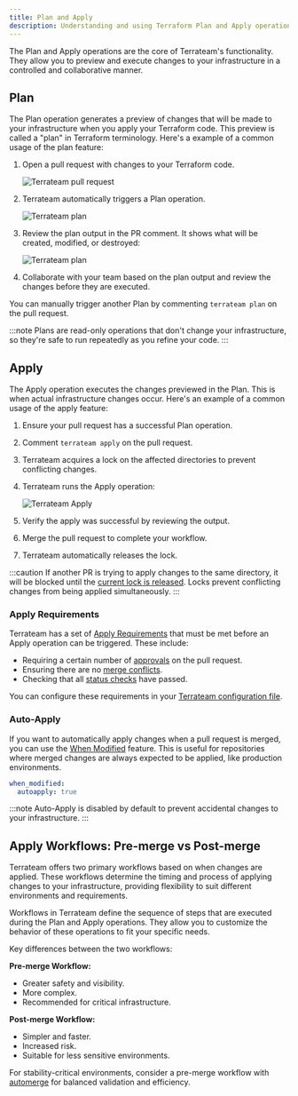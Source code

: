 ```yaml
---
title: Plan and Apply
description: Understanding and using Terraform Plan and Apply operations with Terrateam
---
```


The Plan and Apply operations are the core of Terrateam's functionality. They allow you to preview and execute changes to your infrastructure in a controlled and collaborative manner.

## Plan

The Plan operation generates a preview of changes that will be made to your infrastructure when you apply your Terraform code. This preview is called a "plan" in Terraform terminology.
Here's a example of a common usage of the plan feature:
<Steps>
1. Open a pull request with changes to your Terraform code.

   ![Terrateam pull request](../../../assets/nibbler-pull-request.png)

2. Terrateam automatically triggers a Plan operation.

   ![Terrateam plan](../../../assets/nibbler-terrateam-plan.png)

3. Review the plan output in the PR comment. It shows what will be created, modified, or destroyed:

    ![Terrateam plan](../../../assets/nibbler-terrateam-plan.png)

4. Collaborate with your team based on the plan output and review the changes before they are executed.
</Steps>

You can manually trigger another Plan by commenting `terrateam plan` on the pull request.

:::note
Plans are read-only operations that don't change your infrastructure, so they're safe to run repeatedly as you refine your code.
:::

## Apply

The Apply operation executes the changes previewed in the Plan. This is when actual infrastructure changes occur.
Here's an example of a common usage of the apply feature:
<Steps>
1. Ensure your pull request has a successful Plan operation.

2. Comment `terrateam apply` on the pull request.

3. Terrateam acquires a lock on the affected directories to prevent conflicting changes.

4. Terrateam runs the Apply operation:

   ![Terrateam Apply](../../../assets/nibbler-terrateam-apply.png)

5. Verify the apply was successful by reviewing the output.

6. Merge the pull request to complete your workflow.

7. Terrateam automatically releases the lock.
</Steps>

:::caution
If another PR is trying to apply changes to the same directory, it will be blocked until the [current lock is released](/advanced-workflows/locks-and-concurrency/). Locks prevent conflicting changes from being applied simultaneously.
:::



### Apply Requirements

Terrateam has a set of [Apply Requirements](/configuration-reference/apply-requirements) that must be met before an Apply operation can be triggered. These include:

- Requiring a certain number of [approvals](/configuration-reference/apply-requirements#approved) on the pull request.
- Ensuring there are no [merge conflicts](/configuration-reference/apply-requirements#merge-conflicts).
- Checking that all [status checks](/configuration-reference/apply-requirements#status-checks) have passed.

You can configure these requirements in your [Terrateam configuration file](/getting-started/configuration).
### Auto-Apply
If you want to automatically apply changes when a pull request is merged, you can use the [When Modified](/configuration-reference/when-modified) feature. This is useful for repositories where merged changes are always expected to be applied, like production environments.
```yaml
when_modified:
  autoapply: true
```
:::note 
   Auto-Apply is disabled by default to prevent accidental changes to your infrastructure.
:::
## Apply Workflows: Pre-merge vs Post-merge
Terrateam offers two primary workflows based on when changes are applied. These workflows determine the timing and process of applying changes to your infrastructure, providing flexibility to suit different environments and requirements.

Workflows in Terrateam define the sequence of steps that are executed during the Plan and Apply operations. They allow you to customize the behavior of these operations to fit your specific needs. 

Key differences between the two workflows:

**Pre-merge Workflow:**
- Greater safety and visibility.
- More complex.
- Recommended for critical infrastructure.

**Post-merge Workflow:**
- Simpler and faster.
- Increased risk.
- Suitable for less sensitive environments.

For stability-critical environments, consider a pre-merge workflow with [automerge](/configuration-reference/automerge) for balanced validation and efficiency.
